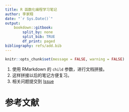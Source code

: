 ```yaml
---
title: R 函数化编程学习笔记
author: 李家翔
date: "`r Sys.Date()`"
output: 
    bookdown::gitbook:
        split_by: none
        split_bib: TRUE
        df_print: paged
bibliography: refs/add.bib
---
```


```r
knitr::opts_chunk$set(message = FALSE, warning = FALSE)
```

<!-- Place this tag in your head or just before your close body tag. -->
<script async defer src="https://buttons.github.io/buttons.js"></script>

1. 使用 RMarkdown 的 `child` 参数，进行文档拼接。
1. 这样拼接以后的笔记方便复习。
1. 相关问题提交到
    <a class="github-button" href="https://github.com/JiaxiangBU/tutoring2/issues" data-show-count="true" aria-label="Issue JiaxiangBU/tutoring on GitHub">Issue</a>

<!-- ## 须知 -->

<!-- 1. `bibliography: ../add.bib` 这部分根据需要设定 `bib` 文件，否则会报错，如果没有，删除即可。 -->
<!-- 1. `[GitHub](https://github.com/JiaxiangBU/tutoring2/issues/new)` 这部分根据需要进行删减即可。 -->

<!-- # 附录 {-} -->

<!-- 附录不是必须的 -->

# 参考文献 {-}
